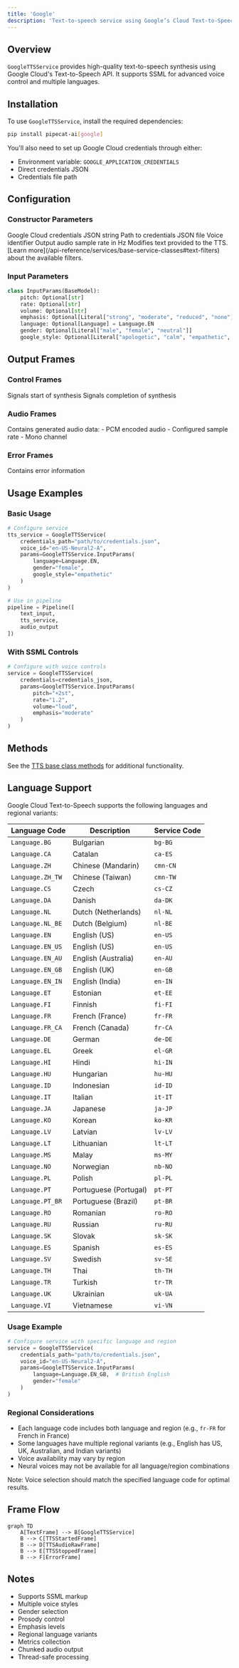 ```yaml
---
title: 'Google'
description: 'Text-to-speech service using Google’s Cloud Text-to-Speech API'
---
```


## Overview

`GoogleTTSService` provides high-quality text-to-speech synthesis using Google Cloud's Text-to-Speech API. It supports SSML for advanced voice control and multiple languages.

## Installation

To use `GoogleTTSService`, install the required dependencies:

```bash
pip install pipecat-ai[google]
```

You'll also need to set up Google Cloud credentials through either:

- Environment variable: `GOOGLE_APPLICATION_CREDENTIALS`
- Direct credentials JSON
- Credentials file path

## Configuration

### Constructor Parameters

<ParamField path="credentials" type="str | None" optional>
  Google Cloud credentials JSON string
</ParamField>

<ParamField path="credentials_path" type="str | None" optional>
  Path to credentials JSON file
</ParamField>

<ParamField path="voice_id" type="str" default="en-US-Neural2-A">
  Voice identifier
</ParamField>

<ParamField path="sample_rate" type="int" default="24000">
  Output audio sample rate in Hz
</ParamField>

<ParamField path="text_filter" type="BaseTextFilter" default="None">
  Modifies text provided to the TTS. [Learn
  more](/api-reference/services/base-service-classes#text-filters) about the
  available filters.
</ParamField>

### Input Parameters

```python
class InputParams(BaseModel):
    pitch: Optional[str]
    rate: Optional[str]
    volume: Optional[str]
    emphasis: Optional[Literal["strong", "moderate", "reduced", "none"]]
    language: Optional[Language] = Language.EN
    gender: Optional[Literal["male", "female", "neutral"]]
    google_style: Optional[Literal["apologetic", "calm", "empathetic", "firm", "lively"]]
```

## Output Frames

### Control Frames

<ParamField path="TTSStartedFrame" type="Frame">
  Signals start of synthesis
</ParamField>

<ParamField path="TTSStoppedFrame" type="Frame">
  Signals completion of synthesis
</ParamField>

### Audio Frames

<ParamField path="TTSAudioRawFrame" type="Frame">
  Contains generated audio data: - PCM encoded audio - Configured sample rate -
  Mono channel
</ParamField>

### Error Frames

<ParamField path="ErrorFrame" type="Frame">
  Contains error information
</ParamField>

## Usage Examples

### Basic Usage

```python
# Configure service
tts_service = GoogleTTSService(
    credentials_path="path/to/credentials.json",
    voice_id="en-US-Neural2-A",
    params=GoogleTTSService.InputParams(
        language=Language.EN,
        gender="female",
        google_style="empathetic"
    )
)

# Use in pipeline
pipeline = Pipeline([
    text_input,
    tts_service,
    audio_output
])
```

### With SSML Controls

```python
# Configure with voice controls
service = GoogleTTSService(
    credentials=credentials_json,
    params=GoogleTTSService.InputParams(
        pitch="+2st",
        rate="1.2",
        volume="loud",
        emphasis="moderate"
    )
)
```

## Methods

See the [TTS base class methods](/api-reference/services/base-service-classes#methods-3) for additional functionality.

## Language Support

Google Cloud Text-to-Speech supports the following languages and regional variants:

| Language Code    | Description           | Service Code |
| ---------------- | --------------------- | ------------ |
| `Language.BG`    | Bulgarian             | `bg-BG`      |
| `Language.CA`    | Catalan               | `ca-ES`      |
| `Language.ZH`    | Chinese (Mandarin)    | `cmn-CN`     |
| `Language.ZH_TW` | Chinese (Taiwan)      | `cmn-TW`     |
| `Language.CS`    | Czech                 | `cs-CZ`      |
| `Language.DA`    | Danish                | `da-DK`      |
| `Language.NL`    | Dutch (Netherlands)   | `nl-NL`      |
| `Language.NL_BE` | Dutch (Belgium)       | `nl-BE`      |
| `Language.EN`    | English (US)          | `en-US`      |
| `Language.EN_US` | English (US)          | `en-US`      |
| `Language.EN_AU` | English (Australia)   | `en-AU`      |
| `Language.EN_GB` | English (UK)          | `en-GB`      |
| `Language.EN_IN` | English (India)       | `en-IN`      |
| `Language.ET`    | Estonian              | `et-EE`      |
| `Language.FI`    | Finnish               | `fi-FI`      |
| `Language.FR`    | French (France)       | `fr-FR`      |
| `Language.FR_CA` | French (Canada)       | `fr-CA`      |
| `Language.DE`    | German                | `de-DE`      |
| `Language.EL`    | Greek                 | `el-GR`      |
| `Language.HI`    | Hindi                 | `hi-IN`      |
| `Language.HU`    | Hungarian             | `hu-HU`      |
| `Language.ID`    | Indonesian            | `id-ID`      |
| `Language.IT`    | Italian               | `it-IT`      |
| `Language.JA`    | Japanese              | `ja-JP`      |
| `Language.KO`    | Korean                | `ko-KR`      |
| `Language.LV`    | Latvian               | `lv-LV`      |
| `Language.LT`    | Lithuanian            | `lt-LT`      |
| `Language.MS`    | Malay                 | `ms-MY`      |
| `Language.NO`    | Norwegian             | `nb-NO`      |
| `Language.PL`    | Polish                | `pl-PL`      |
| `Language.PT`    | Portuguese (Portugal) | `pt-PT`      |
| `Language.PT_BR` | Portuguese (Brazil)   | `pt-BR`      |
| `Language.RO`    | Romanian              | `ro-RO`      |
| `Language.RU`    | Russian               | `ru-RU`      |
| `Language.SK`    | Slovak                | `sk-SK`      |
| `Language.ES`    | Spanish               | `es-ES`      |
| `Language.SV`    | Swedish               | `sv-SE`      |
| `Language.TH`    | Thai                  | `th-TH`      |
| `Language.TR`    | Turkish               | `tr-TR`      |
| `Language.UK`    | Ukrainian             | `uk-UA`      |
| `Language.VI`    | Vietnamese            | `vi-VN`      |

### Usage Example

```python
# Configure service with specific language and region
service = GoogleTTSService(
    credentials_path="path/to/credentials.json",
    voice_id="en-US-Neural2-A",
    params=GoogleTTSService.InputParams(
        language=Language.EN_GB,  # British English
        gender="female"
    )
)
```

### Regional Considerations

- Each language code includes both language and region (e.g., `fr-FR` for French in France)
- Some languages have multiple regional variants (e.g., English has US, UK, Australian, and Indian variants)
- Voice availability may vary by region
- Neural voices may not be available for all language/region combinations

Note: Voice selection should match the specified language code for optimal results.

## Frame Flow

```mermaid
graph TD
    A[TextFrame] --> B[GoogleTTSService]
    B --> C[TTSStartedFrame]
    B --> D[TTSAudioRawFrame]
    B --> E[TTSStoppedFrame]
    B --> F[ErrorFrame]
```

## Notes

- Supports SSML markup
- Multiple voice styles
- Gender selection
- Prosody control
- Emphasis levels
- Regional language variants
- Metrics collection
- Chunked audio output
- Thread-safe processing
